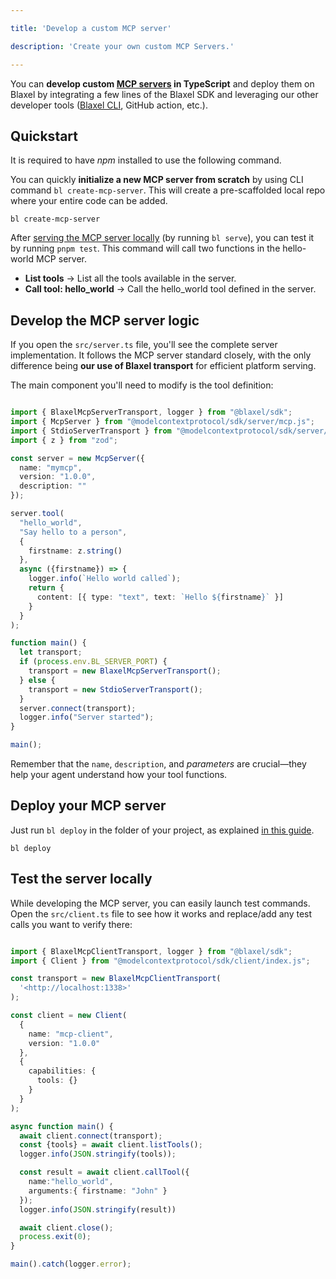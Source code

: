 ```yaml
---

title: 'Develop a custom MCP server'

description: 'Create your own custom MCP Servers.'

---
```


You can **develop custom [MCP servers](https://modelcontextprotocol.io/introduction) in TypeScript** and deploy them on Blaxel by integrating a few lines of the Blaxel SDK and leveraging our other developer tools ([Blaxel CLI](https://www.notion.so/cli-reference), GitHub action, etc.).

## Quickstart

<Warning>It is required to have *npm* installed to use the following command.</Warning>

You can quickly **initialize a new MCP server from scratch** by using CLI command `bl create-mcp-server`. This will create a pre-scaffolded local repo where your entire code can be added.

```
bl create-mcp-server
```

After [serving the MCP server locally](Deploy-a-function) (by running `bl serve`), you can test it by running `pnpm test`. This command will call two functions in the hello-world MCP server.

- **List tools** -> List all the tools available in the server.
- **Call tool: hello_world** -> Call the hello_world tool defined in the server.

## Develop the MCP server logic

If you open the `src/server.ts` file, you'll see the complete server implementation. It follows the MCP server standard closely, with the only difference being **our use of Blaxel transport** for efficient platform serving.

The main component you'll need to modify is the tool definition:

```typescript {12-24}

import { BlaxelMcpServerTransport, logger } from "@blaxel/sdk";
import { McpServer } from "@modelcontextprotocol/sdk/server/mcp.js";
import { StdioServerTransport } from "@modelcontextprotocol/sdk/server/stdio.js";
import { z } from "zod";

const server = new McpServer({
  name: "mymcp",
  version: "1.0.0",
  description: ""
});

server.tool(
  "hello_world",
  "Say hello to a person",
  {
    firstname: z.string()
  },
  async ({firstname}) => {
    logger.info(`Hello world called`);
    return {
      content: [{ type: "text", text: `Hello ${firstname}` }]
    }
  }
);

function main() {
  let transport;
  if (process.env.BL_SERVER_PORT) {
    transport = new BlaxelMcpServerTransport();
  } else {
    transport = new StdioServerTransport();
  }
  server.connect(transport);
  logger.info("Server started");
}

main();

```

Remember that the `name`, `description`, and *parameters* are crucial—they help your agent understand how your tool functions.

## Deploy your MCP server

Just run `bl deploy` in the folder of your project, as explained [in this guide](Deploy-a-function).

```
bl deploy
```

## Test the server locally

While developing the MCP server, you can easily launch test commands. Open the `src/client.ts` file to see how it works and replace/add any test calls you want to verify there:

```typescript {25-29}

import { BlaxelMcpClientTransport, logger } from "@blaxel/sdk";
import { Client } from "@modelcontextprotocol/sdk/client/index.js";

const transport = new BlaxelMcpClientTransport(
  '<http://localhost:1338>'
);

const client = new Client(
  {
    name: "mcp-client",
    version: "1.0.0"
  },
  {
    capabilities: {
      tools: {}
    }
  }
);

async function main() {
  await client.connect(transport);
  const {tools} = await client.listTools();
  logger.info(JSON.stringify(tools));

  const result = await client.callTool({
    name:"hello_world",
    arguments:{ firstname: "John" }
  });
  logger.info(JSON.stringify(result))

  await client.close();
  process.exit(0);
}

main().catch(logger.error);
```